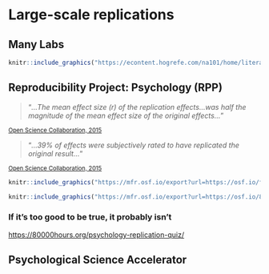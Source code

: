 # Large-scale replications

## Many Labs

```r
knitr::include_graphics("https://econtent.hogrefe.com/na101/home/literatum/publisher/hogrefe/journals/content/zsp/2014/zsp.2014.45.issue-3/1864-9335_a000178/20150727/images/large/zsp_45_3_142_fig1a.jpeg")
```

## Reproducibility Project: Psychology (RPP)

> "*...The mean effect size (r) of the replication effects...was half the magnitude of the mean effect size of the original effects...*"

<small>[Open Science Collaboration, 2015](http://science.sciencemag.org/content/349/6251/aac4716)</small>

> "*...39% of effects were subjectively rated to have replicated the original result...*"

<small>[Open Science Collaboration, 2015](http://science.sciencemag.org/content/349/6251/aac4716)</small>

```r
knitr::include_graphics("https://mfr.osf.io/export?url=https://osf.io/fg4d3/?action=download%26mode=render%26direct%26public_file=True&initialWidth=698&childId=mfrIframe&parentTitle=OSF+%7C+F1+-+EffectSizes.png&parentUrl=https://osf.io/fg4d3/&format=2400x2400.jpeg")
```

```r
knitr::include_graphics("https://mfr.osf.io/export?url=https://osf.io/8pc9x/?action=download%26mode=render%26direct%26public_file=True&initialWidth=698&childId=mfrIframe&parentTitle=OSF+%7C+F4+-+PeerBeliefs.png&parentUrl=https://osf.io/8pc9x/&format=2400x2400.jpeg")
```

### If it's too good to be true, it probably isn't

<https://80000hours.org/psychology-replication-quiz/>

## Psychological Science Accelerator

